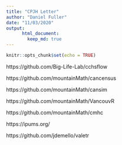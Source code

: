 ```yaml
---
title: "CPJH Letter"
author: "Daniel Fuller"
date: "11/03/2020"
output:
      html_document:
        keep_md: true
---
```


```r
knitr::opts_chunk$set(echo = TRUE)
```



https://github.com/Big-Life-Lab/cchsflow

https://github.com/mountainMath/cancensus

https://github.com/mountainMath/cansim

https://github.com/mountainMath/VancouvR

https://github.com/mountainMath/cmhc


https://ipums.org/

https://github.com/jdemello/valetr

